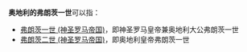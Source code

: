 '''奥地利的弗朗茨一世'''可以指：
*[[弗朗茨一世_(神圣罗马帝国)|弗朗茨一世 (神圣罗马帝国)]]，即神圣罗马皇帝兼奥地利大公弗朗茨一世
*[[弗朗茨二世_(神圣罗马帝国)|弗朗茨二世 (神圣罗马帝国)]]，即奥地利皇帝弗朗茨一世
{{disamb}}